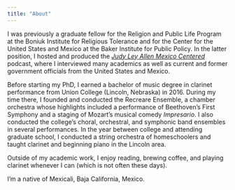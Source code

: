```yaml
---
title: "About"
---
```



I was previously a graduate fellow for the Religion and Public Life Program at the Boniuk Institute for Religious Tolerance and for the Center for the United States and Mexico at the Baker Institute for Public Policy. In the latter position, I hosted and produced the [*Judy Ley Allen Mexico Centered*](https://podcasts.apple.com/us/podcast/judy-ley-allen-mexico-centered/id1316117842){target="_blank"} podcast, where I interviewed many academics as well as current and former government officials from the United States and Mexico.

Before starting my PhD, I earned a bachelor of music degree in clarinet performance from Union College (Lincoln, Nebraska) in 2016. During my time there, I founded and conducted the Recreare Ensemble, a chamber orchestra whose highlights included a performance of Beethoven's First Symphony and a staging of Mozart's musical comedy *Impresario*. I also conducted the college's choral, orchestral, and symphonic band ensembles in several performances. In the year between college and attending graduate school, I conducted a string orchestra of homeschoolers and taught clarinet and beginning piano in the Lincoln area.

Outside of my academic work, I enjoy reading, brewing coffee, and playing clarinet whenever I can (which is not often these days).

I'm a native of Mexicali, Baja California, Mexico.